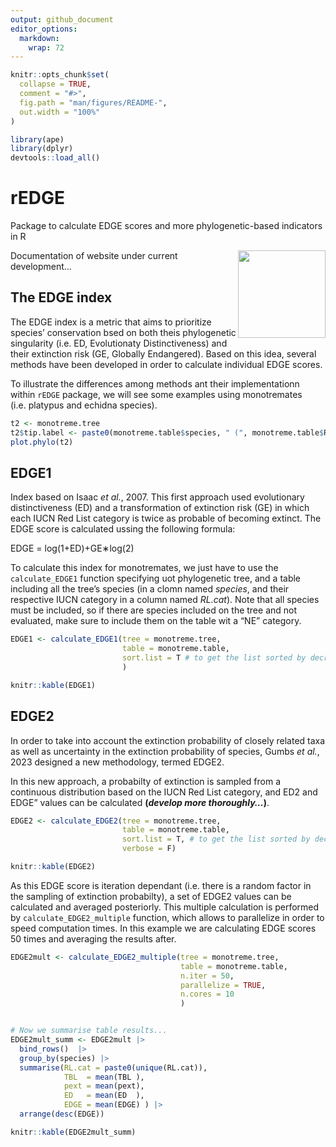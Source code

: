 ```yaml
---
output: github_document
editor_options: 
  markdown: 
    wrap: 72
---
```


```r
knitr::opts_chunk$set(
  collapse = TRUE,
  comment = "#>",
  fig.path = "man/figures/README-",
  out.width = "100%"
)

library(ape)
library(dplyr)
devtools::load_all()
```


# rEDGE
Package to calculate EDGE scores and more phylogenetic-based indicators in R

<img src="man/figures/rEDGE_logo.png" width="140px" align="right"/>


Documentation of website under current development...


## The EDGE index

The EDGE index is a metric that aims to prioritize species' conservation bsed on both theis phylogenetic singularity (i.e. ED, Evolutionaty Distinctiveness) and their extinction risk (GE, Globally Endangered). Based on this idea, several methods have been developed in order to calculate individual EDGE scores.

To illustrate the differences among methods ant their implementationn within `rEDGE` package, we will see some examples using monotremates (i.e. platypus and echidna species).

```r
t2 <- monotreme.tree
t2$tip.label <- paste0(monotreme.table$species, " (", monotreme.table$RL.cat, ")")
plot.phylo(t2)
```



## EDGE1
Index based on Isaac *et al.*, 2007. \newline
This first approach used evolutionary distinctiveness (ED) and a transformation of extinction risk (GE) in which each IUCN Red List category is twice as probable of becoming extinct. The EDGE score is calculated ussing the following formula:

EDGE = log(1+ED)+GE∗log(2)



To calculate this index for monotremates, we just have to use the `calculate_EDGE1` function specifying uot phylogenetic tree, and a table including all the tree's species (in a clomn named *species*, and their respective IUCN category in a column named *RL.cat*).\newline
Note that all species must be included, so if there are species included on the tree and not evaluated, make sure to include them on the table wit a "NE" category.

```r


EDGE1 <- calculate_EDGE1(tree = monotreme.tree, 
                         table = monotreme.table, 
                         sort.list = T # to get the list sorted by decreasing EDGE value
                         )

knitr::kable(EDGE1)
```




## EDGE2
In order to take into account the extinction probability of closely related taxa as well as uncertainty in the extinction probability of species, Gumbs *et al.*, 2023 designed a new methodology, termed EDGE2.

In this new approach, a probabilty of extinction is sampled from a continuous distribution based on the IUCN Red List category, and ED2 and EDGE" values can be calculated **(*develop more thoroughly...*)**. 

```r
EDGE2 <- calculate_EDGE2(tree = monotreme.tree, 
                         table = monotreme.table, 
                         sort.list = T, # to get the list sorted by decreasing EDGE value
                         verbose = F)

knitr::kable(EDGE2)
```

As this EDGE score is iteration dependant (i.e. there is a random factor in the sampling of extinction probabilty), a set of EDGE2 values can be calculated and averaged posteriorly. This multiple calculation is performed by `calculate_EDGE2_multiple` function, which allows to parallelize in order to speed computation times. In this example we are calculating EDGE scores 50 times and averaging the results after.


```r

EDGE2mult <- calculate_EDGE2_multiple(tree = monotreme.tree, 
                                      table = monotreme.table, 
                                      n.iter = 50,
                                      parallelize = TRUE,
                                      n.cores = 10
                                      )


# Now we summarise table results...
EDGE2mult_summ <- EDGE2mult |> 
  bind_rows()  |> 
  group_by(species) |> 
  summarise(RL.cat = paste0(unique(RL.cat)),
            TBL  = mean(TBL ),
            pext = mean(pext),
            ED   = mean(ED  ),
            EDGE = mean(EDGE) ) |> 
  arrange(desc(EDGE))

knitr::kable(EDGE2mult_summ)
```
